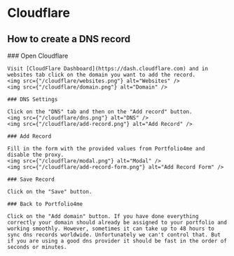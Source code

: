 
# Cloudflare

## How to create a DNS record
<Steps>
    ### Open Cloudflare

    Visit [CloudFlare Dashboard](https://dash.cloudflare.com) and in websites tab click on the domain you want to add the record.
    <img src={"/cloudflare/websites.png"} alt="Websites" />
    <img src={"/cloudflare/domain.png"} alt="Domain" />

    ### DNS Settings

    Click on the "DNS" tab and then on the "Add record" button.
    <img src={"/cloudflare/dns.png"} alt="DNS" />
    <img src={"/cloudflare/add-record.png"} alt="Add Record" />

    ### Add Record

    Fill in the form with the provided values from Portfolio4me and disable the proxy.
    <img src={"/cloudflare/modal.png"} alt="Modal" />
    <img src={"/cloudflare/add-record-form.png"} alt="Add Record Form" />

    ### Save Record

    Click on the "Save" button.

    ### Back to Portfolio4me

    Click on the "Add domain" button. If you have done everything correctly your domain should already be assigned to your portfolio and working smoothly. However, sometimes it can take up to 48 hours to sync dns records worldwide. Unfortunately we can't control that. But if you are using a good dns provider it should be fast in the order of seconds or minutes.
</Steps>